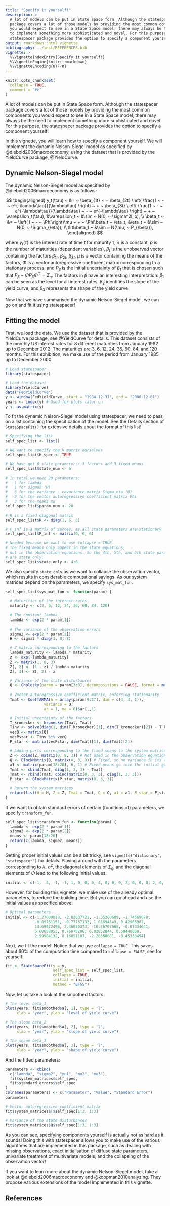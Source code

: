 ---
title: "Specify it yourself!"
description: >
  A lot of models can be put in State Space form. Although the statespacer 
  package covers a lot of those models by providing the most common components
  you would expect to see in a State Space model, there may always be the need
  to implement something more sophisticated and novel. For this purpose, the
  statespacer package provides the option to specify a component yourself!
output: rmarkdown::html_vignette
bibliography: ../inst/REFERENCES.bib
vignette: >
  %\VignetteIndexEntry{Specify it yourself!}
  %\VignetteEngine{knitr::rmarkdown}
  %\VignetteEncoding{UTF-8}
---

```{r, include = FALSE}
knitr::opts_chunk$set(
  collapse = TRUE,
  comment = "#>"
)
```

A lot of models can be put in State Space form. Although the statespacer package covers a lot of those models by providing the most common components you would expect to see in a State Space model, there may always be the need to implement something more sophisticated and novel. For this purpose, the statespacer package provides the option to specify a component yourself!

In this vignette, you will learn how to specify a component yourself. We will implement the dynamic Nelson-Siegel model as specified by @diebold2006macroeconomy, using the dataset that is provided by the YieldCurve package, @YieldCurve. 

## Dynamic Nelson-Siegel model
The dynamic Nelson-Siegel model as specified by @diebold2006macroeconomy is as follows:

$$
\begin{aligned}
 y_t(\tau) ~ &= ~ \beta_{1t} ~ + \beta_{2t} \left( \frac{1 ~ - ~ e^{-\lambda\tau}}{\lambda\tau}  \right) ~ + ~ \beta_{3t} \left( \frac{1 ~ - ~ e^{-\lambda\tau}}{\lambda\tau} ~ - ~ e^{-\lambda\tau}  \right) ~ + ~ \varepsilon_t(\tau), &\varepsilon_t ~ &\sim ~ N(0, ~ \sigma^2I_p), \\
 \beta_t ~ &= ~ \left( I ~ - ~ \Phi\right)\mu ~ + ~ \Phi\beta_t + \eta_t, &\eta_t ~ &\sim ~ N(0, ~ \Sigma_{\eta}), \\ 
  & &\beta_1 ~ &\sim ~ N(\mu, ~ P_{\beta}),
\end{aligned}
$$

where $y_t(\tau)$ is the interest rate at time $t$ for maturity $\tau$, $\lambda$ is a constant, $p$ is the number of maturities (dependent variables), $\beta_t$ is the unobserved vector containing the factors $\beta_{1t}$, $\beta_{2t}$, $\beta_{3t}$, $\mu$ is a vector containing the means of the factors, $\Phi$ is a vector autoregressive coefficient matrix corresponding to a stationary process, and $P_\beta$ is the initial uncertainty of $\beta_1$ that is chosen such that $P_\beta ~ - ~ \Phi P_\beta \Phi^{\top} ~ = ~ \Sigma_\eta$. The factors in $\beta$ have an interesting interpretation: $\beta_1$ can be seen as the level for all interest rates, $\beta_2$ identifies the slope of the yield curve, and $\beta_3$ represents the shape of the yield curve.

Now that we have summarised the dynamic Nelson-Siegel model, we can go on and fit it using statespacer!

## Fitting the model
First, we load the data. We use the dataset that is provided by the YieldCurve package, see @YieldCurve for details. This dataset consists of the monthly US interest rates for 8 different maturities from January 1982 up to December 2012. The maturities are 3, 6, 12, 24, 36, 60, 84, and 120 months. For this exhibition, we make use of the period from January 1985 up to December 2000.

```{r, setup}
# Load statespacer
library(statespacer)

# Load the dataset
library(YieldCurve)
data("FedYieldCurve")
y <- window(FedYieldCurve, start = "1984-12-31", end = "2000-12-01")
years <- index(y) # Used for plots later on
y <- as.matrix(y)
```

To fit the dynamic Nelson-Siegel model using statespacer, we need to pass on a list containing the specification of the model. See the Details section of `StateSpaceFit()` for extensive details about the format of this list!

```{r}
# Specifying the list
self_spec_list <- list()

# We want to specify the H matrix ourselves
self_spec_list$H_spec <- TRUE

# We have got 6 state parameters: 3 factors and 3 fixed means
self_spec_list$state_num <- 6

# In total we need 20 parameters:
#   1 for lambda
#   1 for sigma2 (H)
#   6 for the variance - covariance matrix Sigma_eta (Q)
#   9 for the vector autoregressive coefficient matrix Phi
#   3 for the means mu
self_spec_list$param_num <- 20

# R is a fixed diagonal matrix
self_spec_list$R <- diag(1, 6, 6)

# P_inf is a matrix of zeroes, as all state parameters are stationary
self_spec_list$P_inf <- matrix(0, 6, 6)

# Needed because we want to use collapse = TRUE
# The fixed means only appear in the state equations, 
# not in the observation equations. So the 4th, 5th, and 6th state parameters
# are state_only.
self_spec_list$state_only <- 4:6
```

We also specify `state_only` as we want to collapse the observation vector, which results in considerable computational savings.
As our system matrices depend on the parameters, we specify `sys_mat_fun`.

```{r}
self_spec_list$sys_mat_fun <- function(param) {
  
  # Maturities of the interest rates
  maturity <- c(3, 6, 12, 24, 36, 60, 84, 120)
  
  # The constant lambda
  lambda <- exp(2 * param[1])
  
  # The variance of the observation errors
  sigma2 <- exp(2 * param[2])
  H <- sigma2 * diag(1, 8, 8)

  # Z matrix corresponding to the factors
  lambda_maturity <- lambda * maturity
  z <- exp(-lambda_maturity)
  Z <- matrix(1, 8, 3)
  Z[, 2] <- (1 - z) / lambda_maturity
  Z[, 3] <- Z[, 2] - z

  # Variance of the state disturbances
  Q <- Cholesky(param = param[3:8], decompositions = FALSE, format = matrix(1, 3, 3))
  
  # Vector autoregressive coefficient matrix, enforcing stationarity
  Tmat <- CoeffARMA(A = array(param[9:17], dim = c(3, 3, 1)),
                 variance = Q,
                 ar = 1, ma = 0)$ar[,,1]

  # Initial uncertainty of the factors
  T_kronecker <- kronecker(Tmat, Tmat)
  Tinv <- solve(diag(1, dim(T_kronecker)[1], dim(T_kronecker)[2]) - T_kronecker)
  vecQ <- matrix(Q)
  vecPstar <- Tinv %*% vecQ
  P_star <- matrix(vecPstar, dim(Tmat)[1], dim(Tmat)[2])

  # Adding parts corresponding to the fixed means to the system matrices
  Z <- cbind(Z, matrix(0, 8, 3)) # Not used in the observation equation
  Q <- BlockMatrix(Q, matrix(0, 3, 3)) # Fixed, so no variance in its errors
  a1 <- matrix(param[18:20], 6, 1) # Fixed means go into the initial guess
  Tmat <- cbind(Tmat, diag(1, 3, 3) - Tmat)
  Tmat <- rbind(Tmat, cbind(matrix(0, 3, 3), diag(1, 3, 3)))
  P_star <- BlockMatrix(P_star, matrix(0, 3, 3))

  # Return the system matrices
  return(list(H = H, Z = Z, Tmat = Tmat, Q = Q, a1 = a1, P_star = P_star))
}
```

If we want to obtain standard errors of certain (functions of) parameters, we specify `transform_fun`.

```{r}
self_spec_list$transform_fun <- function(param) {
  lambda <- exp(2 * param[1])
  sigma2 <- exp(2 * param[2])
  means <- param[18:20]
  return(c(lambda, sigma2, means))
}
```

Getting proper initial values can be a bit tricky, see `vignette("dictionary", "statespacer")` for details. Playing around with the parameters corresponding to $\lambda$, $\sigma^2$, the diagonal elements of $\Sigma_\eta$, and the diagonal elements of $\Phi$ lead to the following initial values:

```{r}
initial <- c(-1, -2, -1, -1, 1, 0, 0, 0, 4, 0, 0, 0, 3, 0, 0, 0, 2, 0, 0, 0)
```

However, for building this vignette, we make use of the already optimal parameters, to reduce the building time. But you can go ahead and use the initial values as specified above!

```{r}
# Optimal parameters
initial <- c(-1.27000018, -2.82637721, -1.35280609, -1.74569078,
             -0.89761151, -0.77767132, 1.01894143, 0.42965982,
             13.69072496, 3.46050373, -10.36767668, -0.07334641,
             6.68658053, 0.76975206, 0.02852844, 0.50448668,
             2.99984132, 8.16851107, -2.28360681, -0.45333494)
```

Next, we fit the model! Notice that we use `collapse = TRUE`. This saves about $60\%$ of the computation time compared to `collapse = FALSE`, see for yourself!

```{r}
fit <- StateSpaceFit(y = y,
                     self_spec_list = self_spec_list,
                     collapse = TRUE,
                     initial = initial,
                     method = "BFGS")
```

Now, let us take a look at the smoothed factors:

```{r}
# The level beta_1
plot(years, fit$smoothed$a[, 1], type = 'l', 
     xlab = "year", ylab = "level of yield curve")

# The slope beta_2
plot(years, fit$smoothed$a[, 2], type = 'l',
     xlab = "year", ylab = "slope of yield curve")

# The shape beta_3
plot(years, fit$smoothed$a[, 3], type = 'l',
     xlab = "year", ylab = "shape of yield curve")
```

And the fitted parameters:
```{r}
parameters <- cbind(
  c("lambda", "sigma2", "mu1", "mu2", "mu3"), 
  fit$system_matrices$self_spec,
  fit$standard_errors$self_spec
)
colnames(parameters) <- c("Parameter", "Value", "Standard Error")
parameters

# Vector autoregressive coefficient matrix
fit$system_matrices$T$self_spec[1:3, 1:3]

# Variance of the state disturbances
fit$system_matrices$Q$self_spec[1:3, 1:3]
```

As you can see, specifying components yourself is actually not as hard as it sounds! Doing this with statespacer allows you to make use of the various algorithms that are implemented in this package, such as dealing with missing observations, exact initialisation of diffuse state parameters, univariate treatment of multivariate models, and the collapsing of the observation vector!

If you want to learn more about the dynamic Nelson-Siegel model, take a look at @diebold2006macroeconomy and @koopman2010analyzing. They propose various extensions of the model implemented in this vignette.

## References
